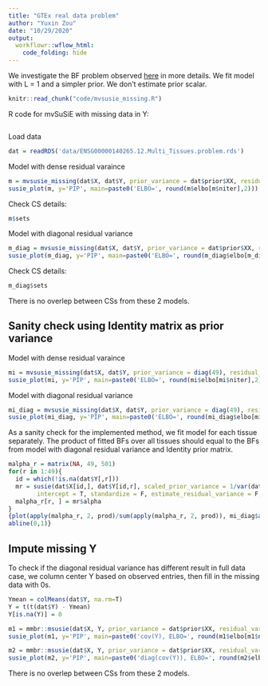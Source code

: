 ```yaml
---
title: "GTEx real data problem"
author: "Yuxin Zou"
date: "10/29/2020"
output:
  workflowr::wflow_html:
    code_folding: hide
---
```


We investigate the BF problem observed [here](GTExprofile2.html) in more details. We fit model with L = 1 and a simpler prior. We don't estimate prior scalar.

```r
knitr::read_chunk("code/mvsusie_missing.R")
```

R code for mvSuSiE with missing data in Y:
```r
```

Load data
```r
dat = readRDS('data/ENSG00000140265.12.Multi_Tissues.problem.rds')
```

Model with dense residual varaince
```r
m = mvsusie_missing(dat$X, dat$Y, prior_variance = dat$prior$XX, residual_variance = dat$residual_var, L = 1, approximate=FALSE, compute_objective = T)
susie_plot(m, y='PIP', main=paste0('ELBO=', round(m$elbo[m$niter],2)))
```

Check CS details:
```r
m$sets
```

Model with diagonal residual variance
```r
m_diag = mvsusie_missing(dat$X, dat$Y, prior_variance = dat$prior$XX, residual_variance = diag(diag(dat$residual_var)), L = 1, approximate=TRUE, compute_objective = T)
susie_plot(m_diag, y='PIP', main=paste0('ELBO=', round(m_diag$elbo[m_diag$niter],2)))
```

Check CS details:
```r
m_diag$sets
```

There is no overlep between CSs from these 2 models.

## Sanity check using Identity matrix as prior variance

Model with dense residual varaince
```r
mi = mvsusie_missing(dat$X, dat$Y, prior_variance = diag(49), residual_variance = dat$residual_var, L = 1, approximate=FALSE, compute_objective = T)
susie_plot(mi, y='PIP', main=paste0('ELBO=', round(mi$elbo[mi$niter],2)))
```

Model with diagonal residual variance
```r
mi_diag = mvsusie_missing(dat$X, dat$Y, prior_variance = diag(49), residual_variance = diag(diag(dat$residual_var)), L = 1, approximate=TRUE, compute_objective = T)
susie_plot(mi_diag, y='PIP', main=paste0('ELBO=', round(mi_diag$elbo[mi_diag$niter],2)))
```

As a sanity check for the implemented method, we fit model for each tissue separately. The product of fitted BFs over all tissues should equal to the BFs from model with diagonal residual variance and Identity prior matrix.

```r
malpha_r = matrix(NA, 49, 501)
for(r in 1:49){
  id = which(!is.na(dat$Y[,r]))
  mr = susie(dat$X[id,], dat$Y[id,r], scaled_prior_variance = 1/var(dat$Y[,r], na.rm=T) , residual_variance = diag(dat$residual_var)[r], L=1,
        intercept = T, standardize = F, estimate_residual_variance = F, estimate_prior_variance = F)
  malpha_r[r, ] = mr$alpha
}
{plot(apply(malpha_r, 2, prod)/sum(apply(malpha_r, 2, prod)), mi_diag$alpha, xlab='product of BF', ylab='BF from mvsusie')
abline(0,1)}
```

## Impute missing Y

To check if the diagonal residual variance has different result in full data case, we column center Y based on observed entries, then fill in the missing data with 0s.

```r
Ymean = colMeans(dat$Y, na.rm=T)
Y = t(t(dat$Y) - Ymean)
Y[is.na(Y)] = 0

m1 = mmbr::msusie(dat$X, Y, prior_variance = dat$prior$XX, residual_variance = cov(Y), L = 1, compute_objective = T, estimate_prior_variance = FALSE)
susie_plot(m1, y='PIP', main=paste0('cov(Y), ELBO=', round(m1$elbo[m1$niter],2)))

m2 = mmbr::msusie(dat$X, Y, prior_variance = dat$prior$XX, residual_variance = diag(diag(cov(Y))), L = 1, approximate=FALSE, compute_objective = T, estimate_prior_variance = FALSE)
susie_plot(m2, y='PIP', main=paste0('diag(cov(Y)), ELBO=', round(m2$elbo[m2$niter],2)))
```

There is no overlep between CSs from these 2 models.
